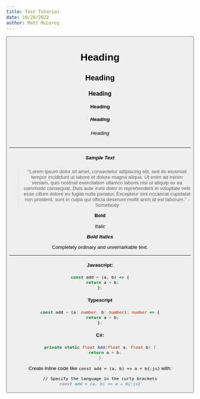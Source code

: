 ```yaml
---
title: Test Tutorial
date: 10/28/2022
author: Matt McLeroy
---
```


<Button />
<ThemeSwitcher />

# Heading

## Heading

### Heading

#### Heading

##### Heading

###### Heading

---

##### Sample Text

> "Lorem ipsum dolor sit amet, consectetur adipiscing elit, sed do eiusmod tempor incididunt ut labore et dolore magna aliqua.
> Ut enim ad minim veniam, quis nostrud exercitation ullamco laboris nisi ut aliquip ex ea commodo consequat.
> Duis aute irure dolor in reprehenderit in voluptate velit esse cillum dolore eu fugiat nulla pariatur.
> Excepteur sint occaecat cupidatat non proident, sunt in culpa qui officia deserunt mollit anim id est laborum." - Somebody

**Bold**

_Italic_

**_Bold Italics_**

Completely ordinary and unremarkable text.

---

#### Javascript:

```js showLineNumbers title="src/add.js" {2}
const add = (a, b) => {
  return a + b;
};
```

#### Typescript

```ts
const add = (a: number, b: number): number => {
  return a + b;
};
```

#### C#:

```c#
private static float Add(float a, float b) {
    return a + b;
}
```

Create inline code like `const add = (a, b) => a + b{:js}` with:

```md
// Specify the language in the curly brackets
`const add = (a, b) => a + b{:js}`
```

